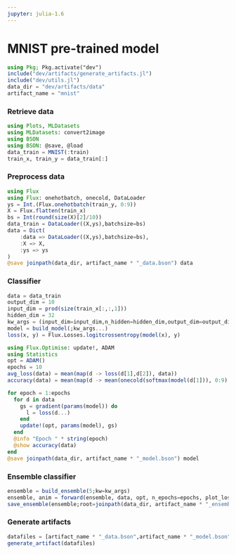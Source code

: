 ```yaml
---
jupyter: julia-1.6
---
```


# MNIST pre-trained model

```julia
using Pkg; Pkg.activate("dev")
include("dev/artifacts/generate_artifacts.jl")
include("dev/utils.jl")
data_dir = "dev/artifacts/data"
artifact_name = "mnist"
```

### Retrieve data

```julia
using Plots, MLDatasets
using MLDatasets: convert2image
using BSON
using BSON: @save, @load
data_train = MNIST(:train)
train_x, train_y = data_train[:]
```

### Preprocess data

```julia
using Flux
using Flux: onehotbatch, onecold, DataLoader
ys = Int.(Flux.onehotbatch(train_y, 0:9))
X = Flux.flatten(train_x)
bs = Int(round(size(X)[2]/10))
data_train = DataLoader((X,ys),batchsize=bs)
data = Dict(
    :data => DataLoader((X,ys),batchsize=bs),
    :X => X,
    :ys => ys
)
@save joinpath(data_dir, artifact_name * "_data.bson") data
```

### Classifier

```julia
data = data_train
output_dim = 10
input_dim = prod(size(train_x[:,:,1]))
hidden_dim = 32
kw_args = (input_dim=input_dim,n_hidden=hidden_dim,output_dim=output_dim,batch_norm=true)
model = build_model(;kw_args...)
loss(x, y) = Flux.Losses.logitcrossentropy(model(x), y)

using Flux.Optimise: update!, ADAM
using Statistics
opt = ADAM()
epochs = 10
avg_loss(data) = mean(map(d -> loss(d[1],d[2]), data))
accuracy(data) = mean(map(d -> mean(onecold(softmax(model(d[1])), 0:9) .== onecold(d[2], 0:9)), data))

for epoch = 1:epochs
  for d in data
    gs = gradient(params(model)) do
      l = loss(d...)
    end
    update!(opt, params(model), gs)
  end
  @info "Epoch " * string(epoch)
  @show accuracy(data)
end
@save joinpath(data_dir, artifact_name * "_model.bson") model
```

### Ensemble classifier

```julia
ensemble = build_ensemble(5;kw=kw_args)
ensemble, anim = forward(ensemble, data, opt, n_epochs=epochs, plot_loss=false) # fit the ensemble
save_ensemble(ensemble;root=joinpath(data_dir, artifact_name * "_ensemble")) 
```

### Generate artifacts

```julia
datafiles = [artifact_name * "_data.bson",artifact_name * "_model.bson",artifact_name * "_ensemble"]
generate_artifact(datafiles)
```

